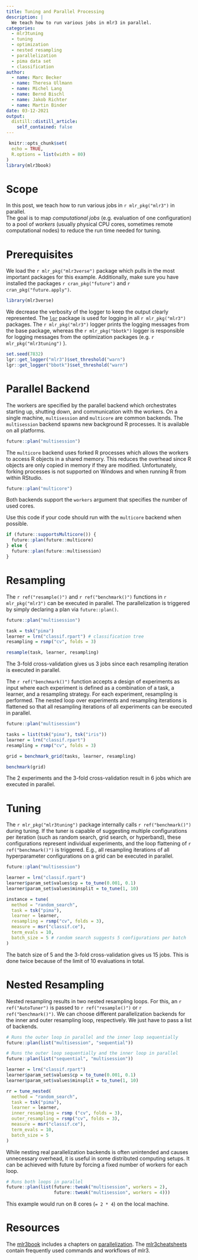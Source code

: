 ```yaml
---
title: Tuning and Parallel Processing
description: |
  We teach how to run various jobs in mlr3 in parallel.
categories:
  - mlr3tuning
  - tuning
  - optimization
  - nested resampling
  - parallelization
  - pima data set
  - classification
author:
  - name: Marc Becker
  - name: Theresa Ullmann
  - name: Michel Lang
  - name: Bernd Bischl
  - name: Jakob Richter
  - name: Martin Binder
date: 03-12-2021
output:
  distill::distill_article:
    self_contained: false
---
```


```r
 knitr::opts_chunk$set(
  echo = TRUE,
  R.options = list(width = 80)
)
library(mlr3book)
```

# Scope

In this post, we teach how to run various jobs in `r mlr_pkg("mlr3")` in parallel.  
The goal is to map *computational jobs* (e.g. evaluation of one configuration) to a pool of *workers* (usually physical CPU cores, sometimes remote computational nodes) to reduce the run time needed for tuning.

# Prerequisites

We load the `r mlr_pkg("mlr3verse")`  package which pulls in the most important packages for this example.
Additionally, make sure you have installed the packages `r cran_pkg("future")` and `r cran_pkg("future.apply")`.

```r
library(mlr3verse)
```

We decrease the verbosity of the logger to keep the output clearly represented.
The [`lgr`](https://mlr3book.mlr-org.com/logging.html) package is used for logging in all `r mlr_pkg("mlr3")` packages.
The `r mlr_pkg("mlr3")` logger prints the logging messages from the base package, whereas the `r mlr_pkg("bbotk")`  logger is responsible for logging messages from the optimization packages (e.g. `r mlr_pkg("mlr3tuning")` ).

```r
set.seed(7832)
lgr::get_logger("mlr3")$set_threshold("warn")
lgr::get_logger("bbotk")$set_threshold("warn")
```

# Parallel Backend

The workers are specified by the parallel backend which orchestrates starting up, shutting down, and communication with the workers.
On a single machine, `multisession` and `multicore` are common backends. 
The `multisession` backend spawns new background R processes. It is available on all platforms.

```r
future::plan("multisession")
```

The `multicore` backend uses forked R processes which allows the workers to access R objects in a shared memory.
This reduces the overhead since R objects are only copied in memory if they are modified.
Unfortunately, forking processes is not supported on Windows and when running R from within RStudio. 

```r
future::plan("multicore")
```

Both backends support the `workers` argument that specifies the number of used cores.

Use this code if your code should run with the `multicore` backend when possible.

```r
if (future::supportsMulticore()) {
  future::plan(future::multicore)
} else {
  future::plan(future::multisession)
}
```

# Resampling

The `r ref("resample()")` and `r ref("benchmark()")` functions in `r mlr_pkg("mlr3")` can be executed in parallel. 
The parallelization is triggered by simply declaring a plan via `future::plan()`.

```r
future::plan("multisession")

task = tsk("pima")
learner = lrn("classif.rpart") # classification tree
resampling = rsmp("cv", folds = 3)

resample(task, learner, resampling)
```

The 3-fold cross-validation gives us 3 jobs since each resampling iteration is executed in parallel.

The `r ref("benchmark()")` function  accepts  a design of experiments as input where each experiment is defined as a combination of a task, a learner, and a resampling strategy.
For each experiment, resampling is performed. 
The nested loop over experiments and resampling iterations is flattened so that all resampling iterations of all experiments can be executed in parallel.

```r
future::plan("multisession")

tasks = list(tsk("pima"), tsk("iris"))
learner = lrn("classif.rpart")
resampling = rsmp("cv", folds = 3)

grid = benchmark_grid(tasks, learner, resampling)

benchmark(grid)
```

The 2 experiments and the 3-fold cross-validation result in 6 jobs which are executed in parallel.

# Tuning

The `r mlr_pkg("mlr3tuning")` package internally calls `r ref("benchmark()")` during tuning.
If the tuner is capable of suggesting multiple configurations per iteration (such as random search,  grid search,  or hyperband), these configurations  represent  individual  experiments,  and  the  loop  flattening of `r ref("benchmark()")` is triggered.
E.g., all resampling iterations of all hyperparameter configurations on a grid can be executed in parallel.

```r
future::plan("multisession")

learner = lrn("classif.rpart")
learner$param_set$values$cp = to_tune(0.001, 0.1)
learner$param_set$values$minsplit = to_tune(1, 10)

instance = tune(
  method = "random_search", 
  task = tsk("pima"), 
  learner = learner, 
  resampling = rsmp("cv", folds = 3), 
  measure = msr("classif.ce"),
  term_evals = 10,
  batch_size = 5 # random search suggests 5 configurations per batch
)
```

The batch size of 5 and the 3-fold cross-validation gives us 15 jobs. 
This is done twice because of the limit of 10 evaluations in total.

# Nested Resampling

Nested resampling results in two nested resampling loops. 
For this, an `r ref("AutoTuner")` is passed to `r ref("resample()")` or `r ref("benchmark()")`. 
We can choose different parallelization backends for the inner and outer resampling loop, respectively. 
We just have to pass a list of backends.

```r
# Runs the outer loop in parallel and the inner loop sequentially
future::plan(list("multisession", "sequential"))

# Runs the outer loop sequentially and the inner loop in parallel
future::plan(list("sequential", "multisession"))

learner = lrn("classif.rpart")
learner$param_set$values$cp = to_tune(0.001, 0.1)
learner$param_set$values$minsplit = to_tune(1, 10)

rr = tune_nested(
  method = "random_search",
  task = tsk("pima"),
  learner = learner, 
  inner_resampling = rsmp ("cv", folds = 3),
  outer_resampling = rsmp("cv", folds = 3), 
  measure = msr("classif.ce"),
  term_evals = 10,
  batch_size = 5
)
```

While nesting real parallelization backends is often unintended and causes unnecessary overhead, it is useful in some distributed computing setups. It can be achieved with future by forcing a fixed number of workers for each loop.

```r
# Runs both loops in parallel
future::plan(list(future::tweak("multisession", workers = 2),
                  future::tweak("multisession", workers = 4)))
```

This example would run on 8 cores (`= 2 * 4`) on the local machine.

# Resources

The [mlr3book](https://mlr3book.mlr-org.com/) includes a chapters on [parallelization](https://mlr3book.mlr-org.com/parallelization.html).
The [mlr3cheatsheets](https://cheatsheets.mlr-org.com/) contain frequently used commands and workflows of mlr3.
